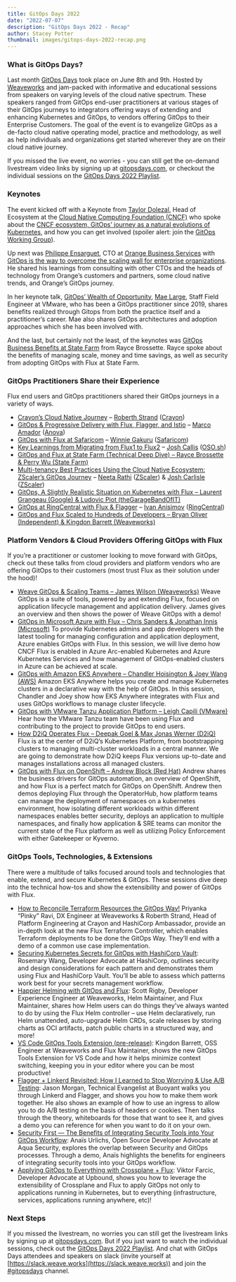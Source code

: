 ```yaml
---
title: GitOps Days 2022
date: "2022-07-07"
description: "GitOps Days 2022 - Recap"
author: Stacey Potter
thumbnail: images/gitops-days-2022-recap.png
---
```


### What is GitOps Days?

Last month [GitOps Days](https://www.gitopsdays.com/) took place on June 8th and 9th. Hosted by [Weaveworks](weave.works) and jam-packed with informative and educational sessions from speakers on varying levels of the cloud native spectrum. These speakers ranged from GitOps end-user practitioners at various stages of their GitOps journeys to integrators offering ways of extending and enhancing Kubernetes and GitOps, to vendors offering GitOps to their Enterprise Customers. The goal of the event is to evangelize GitOps as a de-facto cloud native operating model, practice and methodology, as well as help individuals and organizations get started wherever they are on their cloud native journey.

If you missed the live event, no worries - you can still get the on-demand livestream video links by signing up at [gitopsdays.com](https://www.gitopsdays.com/), or checkout the individual sessions on the [GitOps Days 2022 Playlist](https://youtube.com/playlist?list=PL9lTuCFNLaD0NVkR17tno4X6BkxsbZZfr).


### Keynotes

The event kicked off with a Keynote from [Taylor Dolezal](twitter.com/onlydole), Head of Ecosystem at the [Cloud Native Computing Foundation (CNCF)](cncf.io) who spoke about the [CNCF ecosystem, GitOps’ journey as a natural evolutions of Kubernetes](https://youtu.be/CfOMGK_YZGQ), and how you can get involved (spoiler alert: join the [GitOps Working Group](https://github.com/cncf/tag-app-delivery/tree/main/gitops-wg)). 

Up next was [Philippe Ensarguet](https://twitter.com/P_Ensarguet), CTO at [Orange Business Services](https://twitter.com/orangebusiness) with [GitOps is the way to overcome the scaling wall for enterprise organizations](https://youtu.be/lKI7juzYgMo). He shared his learnings from consulting with other CTOs and the heads of technology from Orange’s customers and partners, some cloud native trends, and Orange’s GitOps journey.

In her keynote talk, [GitOps’ Wealth of Opportunity](https://youtu.be/QoVShNwMJiQ), [Mae Large](http://twitter.com/MayLarge), Staff Field Engineer at VMware, who has been a GitOps practitioner since 2019, shares benefits realized through Gitops from both the practice itself and a practitioner’s career. Mae also shares GitOps architectures and adoption approaches which she has been involved with.

And the last, but certainly not the least, of the keynotes was [GitOps Business Benefits at State Farm](https://youtu.be/swfLyou3Ggo) from Rayce Brossette. Rayce spoke about the benefits of managing scale, money and time savings, as well as security from adopting GitOps with Flux at State Farm.


### GitOps Practitioners Share their Experience

Flux end users and GitOps practitioners shared their GitOps journeys in a variety of ways.



* [Crayon’s Cloud Native Journey](https://youtu.be/YBfwtMj4LpY) – [Roberth Strand](https://twitter.com/RoberthTweets) ([Crayon](https://twitter.com/CrayonIT))
* [GitOps & Progressive Delivery with Flux, Flagger, and Istio](https://youtu.be/8pNhbCxLtNc) – [Marco Amador](https://twitter.com/marcoamador) ([Anova](https://twitter.com/anovasolutions))
* [GitOps with Flux at Safaricom](https://youtu.be/Op6EQAfo7J8) – [Winnie Gakuru](linkedin.com/in/winnie-gakuru-19b907104) ([Safaricom](https://twitter.com/SafaricomPLC))
* [Key Learnings from Migrating from Flux1 to Flux2](https://youtu.be/UDNXuXNM3po) – [Josh Callis](https://twitter.com/Joshuacallis3) ([OSO.sh](https://oso.sh/))
* [GitOps and Flux at State Farm (Technical Deep Dive) – Rayce Brossette & Perry Wu (State Farm)](https://youtu.be/cR5SpyDsSYA) 
* [Multi-tenancy Best Practices Using the Cloud Native Ecosystem: ZScaler’s GitOps Journey](https://youtu.be/vIU3qH5EAF8) – [Neeta Rathi](https://www.linkedin.com/in/neeta-rathi-278836/) ([ZScaler](https://www.zscaler.com/)) & [Josh Carlisle](https://www.linkedin.com/in/joshcarlisle/) ([ZScaler](https://www.zscaler.com/))
* [GitOps, A Slightly Realistic Situation on Kubernetes with Flux – Laurent Grangeau (Google) & Ludovic Piot (theGarageBandOfIT)](https://youtu.be/H3KjJRI5QHY)
* [GitOps at RingCentral with Flux & Flagger](https://youtu.be/n2DjCYRIzIA) – [Ivan Anisimov](linkedin.com/in/ivan-anisimov-35559874) ([RingCentral](ringcentral.com))
* [GitOps and Flux Scaled to Hundreds of Developers – Bryan Oliver (Independent) & Kingdon Barrett (Weaveworks)](https://youtu.be/56zWQpDXdB0)


### Platform Vendors & Cloud Providers Offering GitOps with Flux

If you’re a practitioner or customer looking to move forward with GitOps, check out these talks from cloud providers and platform vendors who are offering GitOps to their customers (most trust Flux as their solution under the hood)!



* [Weave GitOps & Scaling Teams – James Wilson (Weaveworks)](https://youtu.be/5b91fhbLcE0) Weave GitOps is a suite of tools, powered by and extending Flux, focused on application lifecycle management and application delivery. James gives an overview and then shows the power of Weave GitOps with a demo!
* [GitOps in Microsoft Azure with Flux – Chris Sanders & Jonathan Innis (Microsoft)](https://youtu.be/60jhYD2wLkY) To provide Kubernetes admins and app developers with the latest tooling for managing configuration and application deployment, Azure enables GitOps with Flux. In this session, we will live demo how CNCF Flux is enabled in Azure Arc-enabled Kubernetes and Azure Kubernetes Services and how management of GitOps-enabled clusters in Azure can be achieved at scale.
* [GitOps with Amazon EKS Anywhere – Chandler Hoisington & Joey Wang (AWS)](https://youtu.be/99nVJbILhLY) Amazon EKS Anywhere helps you create and manage Kubernetes clusters in a declarative way with the help of GitOps. In this session, Chandler and Joey show how EKS Anywhere integrates with Flux and uses GitOps workflows to manage cluster lifecycle.
* [GitOps with VMware Tanzu Application Platform – Leigh Capili (VMware)](https://youtu.be/ChIdJXkK_CI) Hear how the VMware Tanzu team have been using Flux and contributing to the project to provide GitOps to end users.
* [How D2iQ Operates Flux – Deepak Goel & Max Jonas Werner (D2iQ)](https://youtu.be/Lqeg94xuJkw) Flux is at the center of D2iQ’s Kubernetes Platform, from bootstrapping clusters to managing multi-cluster workloads in a central manner. We are going to demonstrate how D2iQ keeps Flux versions up-to-date and manages installations across all managed clusters.
* [GitOps with Flux on OpenShift – Andrew Block (Red Hat)](https://youtu.be/2zGTn3S9uhw) Andrew shares the business drivers for GitOps automation, an overview of OpenShift, and how Flux is a perfect match for GitOps on OpenShift. Andrew then demos deploying Flux through the OperatorHub, how platform teams can manage the deployment of namespaces on a kubernetes environment, how isolating different workloads within different namespaces enables better security, deploys an application to multiple namespaces, and finally how application & SRE teams can monitor the current state of the Flux platform as well as utilizing Policy Enforcement with either Gatekeeper or Kyverno.


### GitOps Tools, Technologies, & Extensions 

There were a multitude of talks focused around tools and technologies that enable, extend, and secure Kubernetes & GitOps. These sessions dive deep into the technical how-tos and show the extensibility and power of GitOps with Flux. 



* [How to Reconcile Terraform Resources the GitOps Way!](https://youtu.be/xim0Yj0SNms) Priyanka “Pinky” Ravi, DX Engineer at Weaveworks & Roberth Strand, Head of Platform Engineering at Crayon and HashiCorp Ambassador, provide an in-depth look at the new Flux Terraform Controller, which enables Terraform deployments to be done the GitOps Way. They’ll end with a demo of a common use case implementation.
* [Securing Kubernetes Secrets for GitOps with HashiCorp Vault](https://youtu.be/gGaOYHTlIiQ): Rosemary Wang, Developer Advocate at HashiCorp, outlines security and design considerations for each pattern and demonstrates them using Flux and HashiCorp Vault. You’ll be able to assess which patterns work best for your secrets management workflow.
* [Happier Helming with GItOps and Flux](https://youtu.be/AwpOK525imo): Scott Rigby, Developer Experience Engineer at Weaveworks, Helm Maintainer, and Flux Maintainer, shares how Helm users can do things they've always wanted to do by using the Flux Helm controller – use Helm declaratively, run Helm unattended, auto-upgrade Helm CRDs, scale releases by storing charts as OCI artifacts, patch public charts in a structured way, and more!
* [VS Code GitOps Tools Extension (pre-release)](https://youtu.be/QRZTc6hlCjI): Kingdon Barrett, OSS Engineer at Weaveworks and Flux Maintainer, shows the new GitOps Tools Extension for VS Code and how it helps minimize context switching, keeping you in your editor where you can be most productive! 
* [Flagger + Linkerd Revisited: How I Learned to Stop Worrying & Use A/B Testing](https://youtu.be/t1UNordcChk): Jason Morgan, Technical Evangelist at Buoyant walks you through Linkerd and Flagger, and shows you how to make them work together. He also shows an example of how to use an ingress to allow you to do A/B testing on the basis of headers or cookies. Then talks through the theory, whiteboards for those that want to see it, and gives a demo you can reference for when you want to do it on your own.
* [Security First — The Benefits of Integrating Security Tools into Your GitOps Workflow](https://youtu.be/a1FOFA5GV8Q): Anaïs Urlichs, Open Source Developer Advocate at Aqua Security, explores the overlap between Security and GitOps processes. Through a demo, Anaïs highlights the benefits for engineers of integrating security tools into your GitOps workflow.
* [Applying GitOps to Everything with Crossplane + Flux](https://youtu.be/TKYSAp2T2Qg): Viktor Farcic, Developer Advocate at Upbound, shows you how to leverage the extensibility of Crossplane and Flux to apply GitOps not only to applications running in Kubernetes, but to everything (infrastructure, services, applications running anywhere, etc)!


### Next Steps

If you missed the livestream, no worries you can still get the livestream links by signing up at [gitopsdays.com](gitopsdays.com). But if you just want to watch the individual sessions, check out the [GitOps Days 2022 Playlist](https://youtube.com/playlist?list=PL9lTuCFNLaD0NVkR17tno4X6BkxsbZZfr). And chat with GitOps Days attendees and speakers on slack (invite yourself at [https://slack.weave.works](https://slack.weave.works)) and join the [#gitopsdays](https://weave-community.slack.com/archives/C013AV390CA) channel.  
